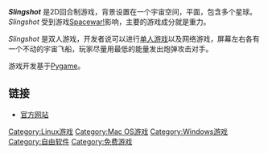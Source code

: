 {{Infobox VG
| title = Slingshot
| image = File:Slingshot.png
| caption = 游戏进行中
| developer = Jonathan Musther, Bart Mak
| platform = [[类Unix|类Unix]]／[[Microsoft_Windows|Windows]]
| genre = [[回合制策略游戏|回合制策略]]
}}
'''''Slingshot''''' 是2D回合制游戏，背景设置在一个宇宙空间，平面，包含多个星球。 ''Slingshot'' 受到游戏[[Spacewar!|Spacewar!]]影响，主要的游戏成分就是重力。

''Slingshot'' 是双人游戏，开发者说可以进行[[单人游戏|单人游戏]]以及网络游戏，屏幕左右各有一个不动的宇宙飞船，玩家尽量用最低的能量发出炮弹攻击对手。

游戏开发基于[[Pygame|Pygame]]。

== 链接 ==
* [https://web.archive.org/web/20170611065035/http://slingshot-game.org/ 官方网站]

{{Portal|电子游戏}}
{{Portal|自由软件}}

[[Category:Linux游戏|Category:Linux游戏]]
[[Category:Mac_OS游戏|Category:Mac OS游戏]]
[[Category:Windows游戏|Category:Windows游戏]]
[[Category:自由软件|Category:自由软件]]
[[Category:免费游戏|Category:免费游戏]]